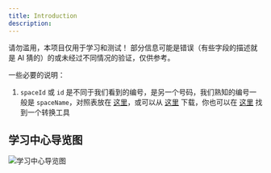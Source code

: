 ```yaml
---
title: Introduction
description: 
---
```


<Note type="warning" title="Note">
请勿滥用，本项目仅用于学习和测试！
</Note>

<Note type="note" title="Note">
部分信息可能是错误（有些字段的描述就是 AI 猜的）的或未经过不同情况的验证，仅供参考。
</Note>

一些必要的说明：
1. `spaceId` 或 `id` 是不同于我们看到的编号，是另一个号码，我们熟知的编号一般是 `spaceName`，对照表放在 [这里](/docs/appendix/seatIdReferenceTable)，或可以从 [这里](https://raw.githubusercontent.com/Seeridia/fzu-learning-center-api/main/source/seatIdReferenceTable.csv) 下载，你也可以在 [这里](/docs/appendix/seatIdConversionTool) 找到一个转换工具

## 学习中心导览图

![学习中心导览图](https://aiot.fzu.edu.cn/ibs/assets/seatGuide-88e54b3b.jpg)